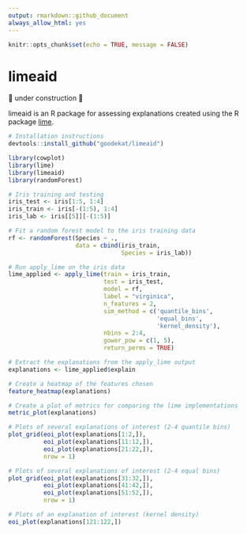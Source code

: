 ```yaml
---
output: rmarkdown::github_document
always_allow_html: yes
---
```


```r
knitr::opts_chunk$set(echo = TRUE, message = FALSE)
```

# limeaid

🚧 under construction 🚧  

limeaid is an R package for assessing explanations created using the R package [lime](https://lime.data-imaginist.com/).

```r
# Installation instructions 
devtools::install_github("goodekat/limeaid")
```

```r
library(cowplot)
library(lime)
library(limeaid)
library(randomForest)

# Iris training and testing
iris_test <- iris[1:5, 1:4]
iris_train <- iris[-(1:5), 1:4]
iris_lab <- iris[[5]][-(1:5)]

# Fit a random forest model to the iris training data
rf <- randomForest(Species ~ .,
                   data = cbind(iris_train, 
                                Species = iris_lab))

# Run apply_lime on the iris data
lime_applied <- apply_lime(train = iris_train,
                           test = iris_test,
                           model = rf,
                           label = "virginica",
                           n_features = 2,
                           sim_method = c('quantile_bins',
                                          'equal_bins',
                                          'kernel_density'),
                           nbins = 2:4, 
                           gower_pow = c(1, 5),
                           return_perms = TRUE)

# Extract the explanations from the apply_lime output
explanations <- lime_applied$explain
```

```r
# Create a heatmap of the features chosen
feature_heatmap(explanations)
```

```r
# Create a plot of metrics for comparing the lime implementations
metric_plot(explanations)
```

```r
# Plots of several explanations of interest (2-4 quantile bins)
plot_grid(eoi_plot(explanations[1:2,]),
          eoi_plot(explanations[11:12,]),
          eoi_plot(explanations[21:22,]),
          nrow = 1)

# Plots of several explanations of interest (2-4 equal bins)
plot_grid(eoi_plot(explanations[31:32,]),
          eoi_plot(explanations[41:42,]),
          eoi_plot(explanations[51:52,]),
          nrow = 1)
```

```r
# Plots of an explanation of interest (kernel density)
eoi_plot(explanations[121:122,])
```
